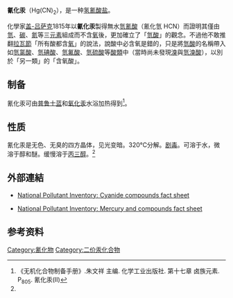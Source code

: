 {{Chembox
| ImageFile = Mercuric cyanide.png
| ImageFile1 = Mercury(II)-cyanide-3D-vdW.png
| ImageFile2 = Mercury(II)-cyanide-xtal-3D-SF.png
| IUPACName = Mercury(II) Cyanide
| Section1 = {{Chembox Identifiers
| CASNo = 592-04-1
| CASNo_Ref = {{cascite|correct|??}}
|    PubChem  =  11591
|    SMILES  =  C(#N)[Hg]C#N
|   ChemSpiderID  =  11103
|   InChI  =  1/2CN.Hg/c2*1-2;/rC2HgN2/c4-1-3-2-5
|   InChIKey  =  FQGYCXFLEQVDJQ-RYFBSBGDAX
|   StdInChI  =  1S/2CN.Hg/c2*1-2;
|   StdInChIKey  =  FQGYCXFLEQVDJQ-UHFFFAOYSA-N
}}
| Section2 = {{Chembox Properties
|   Formula = Hg(CN)<sub>2</sub>
|   MolarMass = 252.63
|   Appearance = 白色粉末
|   Density = 3.996 g/cm<sup>3</sup>
|   MeltingPt = 
|   BoilingPt = 
|   Solubility = 
  }}
| Section3 = {{Chembox Hazards
|   MainHazards = 
|   FlashPt = 
|   Autoignition = 
  }}
}}
'''氰化汞'''（Hg(CN)<sub>2</sub>），是一种[[氢氰酸|氢氰酸]][[盐|盐]]。

化學家[[约瑟夫·路易·盖-吕萨克|盖-吕萨克]]1815年以'''氰化汞'''製得無水[[氫氰酸|氫氰酸]]（氰化氫 HCN）而證明其僅由[[氫|氫]]、[[碳|碳]]、[[氮|氮]]等三[[元素|元素]]組成而不含[[氧|氧]]後，更加確立了「[[氫酸|氫酸]]」的觀念。不過他不敢推翻[[拉瓦節|拉瓦節]]「所有酸都含[[氧|氧]]」的說法，說酸中必含氧是錯的，只是將[[氫酸|氫酸]]的名稱帶入如[[氫氯酸|氫氯酸]]、[[氫碘酸|氫碘酸]]、[[氫氟酸|氫氟酸]]、[[氫硫酸|氫硫酸]]等[[酸類|酸類]]中（當時尚未發現[[溴|溴]]與[[氫溴酸|氫溴酸]]），以別於「另一類」的「含氧酸」。

==制备==
氰化汞可由[[普鲁士蓝|普鲁士蓝]]和[[氧化汞|氧化汞]]水浴加热得到<ref name=produce>《无机化合物制备手册》.朱文祥 主编. 化学工业出版社. 第十七章 卤族元素. P<sub>805</sub>. 氰化汞(II)</ref>。
==性质==
氰化汞是无色、无臭的四方晶体，见光变暗。320℃分解。[[剧毒|剧毒]]。可溶于水，微溶于醇和醚。缓慢溶于[[丙三醇|丙三醇]]。<ref name=produce />

== 外部連結 ==
{{Commons cat|Mercury(II) cyanide}}
* {{en}}[https://web.archive.org/web/20060517035532/http://www.npi.gov.au/database/substance-info/profiles/29.html National Pollutant Inventory: Cyanide compounds fact sheet]
* {{en}}[https://web.archive.org/web/20060425193836/http://www.npi.gov.au/database/substance-info/profiles/53.html National Pollutant Inventory: Mercury and compounds fact sheet]
==参考资料==
{{reflist}}
{{汞化合物}}
{{氰化物}}
[[Category:氰化物|Category:氰化物]]
[[Category:二价汞化合物|Category:二价汞化合物]]